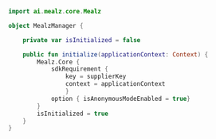 ```kotlin
import ai.mealz.core.Mealz

object MealzManager {

    private var isInitialized = false

    public fun initialize(applicationContext: Context) {
        Mealz.Core {
            sdkRequirement {
                key = supplierKey
                context = applicationContext
                }   
            option { isAnonymousModeEnabled = true}
        }
        isInitialized = true
    }
}
